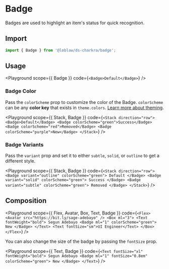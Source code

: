 

# Badge

Badges are used to highlight an item's status for quick recognition.

## Import

```js
import { Badge } from '@loblaw/ds-charkra/badge';
```

## Usage

<Playground
  scope={{ Badge }}
  code={`
<Badge>Default</Badge>
`}
/>

### Badge Color

Pass the `colorScheme` prop to customize the color of the Badge. `colorScheme`
can be any **color key** that exists in `theme.colors`.
[Learn more about theming](/docs/theming/theme).

<Playground
  scope={{ Stack, Badge }}
  code={`
<Stack direction="row">
  <Badge>Default</Badge>
  <Badge colorScheme="green">Success</Badge>
  <Badge colorScheme="red">Removed</Badge>
  <Badge colorScheme="purple">New</Badge>
</Stack>
`}
/>

### Badge Variants

Pass the `variant` prop and set it to either `subtle`, `solid`, or `outline` to
get a different style.

<Playground
  scope={{ Stack, Badge }}
  code={`
<Stack direction="row">
  <Badge variant="outline" colorScheme="green">
    Default
  </Badge>
  <Badge variant="solid" colorScheme="green">
    Success
  </Badge>
  <Badge variant="subtle" colorScheme="green">
    Removed
  </Badge>
</Stack>
`}
/>

## Composition

<Playground
  scope={{ Flex, Avatar, Box, Text, Badge }}
  code={`
<Flex>
  <Avatar src="https://bit.ly/sage-adebayo" />
  <Box ml="3">
    <Text fontWeight="bold">
      Segun Adebayo
      <Badge ml="1" colorScheme="green">
        New
      </Badge>
    </Text>
    <Text fontSize="sm">UI Engineer</Text>
  </Box>
</Flex>
`}
/>

You can also change the size of the badge by passing the `fontSize` prop.

<Playground
  scope={{ Text, Badge }}
  code={`
<Text fontSize="xl" fontWeight="bold">
  Segun Adebayo
  <Badge ml="1" fontSize="0.8em" colorScheme="green">
    New
  </Badge>
</Text>
`}
/>
